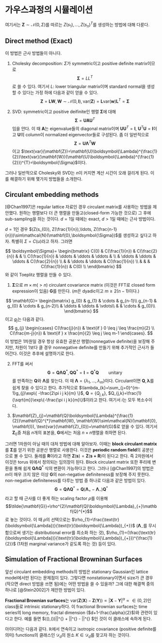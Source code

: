 # 가우스과정의 시뮬레이션 {#simGaussian}

여기서는 $\mathbf{Z}\sim \mathcal{N}(0,\Sigma)$를 따르는 $Z(s_{1}),\ldots, Z(s_{n})^{T}$를 생성하는 방법에 대해 다룬다.

## Direct method (Exact)

이 방법은 근사 방법들이 아니다.

1. Cholesky decomposition: $\Sigma$가 symmetric이고 positive definite matrix이므로
$$\boldsymbol{\Sigma} =LL^{T}$$
로 쓸 수 있다. 여기서 $L$: lower triangular matrix이며 standard normal을 생성할 수 있다는 가정 하에 다음과 같이 얻을 수 있다.
$$\mathbf{Z}=\mathbf{LW}, \mathbf{W}\sim\mathcal{N}(0,\mathbf{I}), \text{var}(\mathbf{Z})=\mathbf{L}\text{var}(\mathbf{w})\mathbf{L}^{T}=\boldsymbol{\Sigma}$$

2. SVD: symmetric이고 positive deifinite인 행렬 $\boldsymbol{\Sigma}$에 대해
$$\boldsymbol{\Sigma}=\mathbf{UAU}^{T}$$
임을 안다. 이 때 $\mathbf{A}$는 eigenvalue들의 diagonal matrix이며 $\mathbf{U}\mathbf{U}^{T}=\mathbf{I}$, $\mathbf{U}^{T}\mathbf{U}=\mathbf{I}$이고 $\mathbf{U}$의 column이 normalized eigenvector들로 구성된다. 좀 더 일반적으로
$$\mathbf{Z}=\mathbf{U}\boldsymbol{\Lambda}^{T}\mathbf{W}$$
이고 $\text{var}(\mathbf{Z})=\mathbf{U}\boldsymbol{\Lambda}^{\frac{1}{2}}\text{var}(\mathbf{W})(\mathbf{U}\boldsymbol{\Lambda}^{\frac{1}{2}})^{T}=\boldsymbol{\Sigma}$이다.

그러나 일반적으로 Cholesky와 SVD는 $n$이 커지면 계산 시간이 오래 걸리게 된다. 이를 해결하기 위해 몇가지 방법들을 소개한다.

## Circulant embedding methods

[@Chan1997]은 regular lattice 자료인 경우 circulant matrix를 사용하는 방법을 제안했다. 원하는 행렬보다 더 큰 행렬을 만들고(closed-form 가능한 것으로) 그 후에 sub-sampling을 하는 것이다. $d=1$일 때에는 exact, $d>1$일 때에는 근사 방법이다.

$d=1$인 경우 $(Z(s_{0}), Z(\frac{1}{n}),\ldots, Z(\frac{n-1}{n}))\sim\mathcal{N}(\mathbf{0},\boldsymbol{\Sigma})$를 생성하고 싶다고 하자. 특별히 $\Sigma=C(u)$라고 하자. 그러면 

$$
\boldsymbol{\Sigma}=
\begin{bmatrix}
C(0) & C(\frac{1}{n}) & C(\frac{2}{n}) &  &  \\
C(\frac{1}{n}) & \ddots & \ddots & \ddots &  \\
 & \ddots & \ddots & \ddots & C(\frac{2}{n}) \\
 &  & \ddots & \ddots & C(\frac{1}{n}) \\
 &  &  & C(\frac{1}{n}) & C(0) \\
\end{bmatrix}
$$
와 같이 Toeplitz 행렬을 만들 수 있다.

1. $\boldsymbol{\Sigma}$으로 $m\times m (>n)$ circulant covariance matrix (이것은 FFT로 closed form expression이 있음) $\mathbf{G}$를 만든다. ($m$은 dyadic이고 $m \geq 2(n-1)$이다.)

$$
\mathbf{G}=
\begin{bmatrix}
g_{0} & g_{1} & \cdots & g_{n-1}\\
g_{n-1} & g_{0} & \cdots & g_{n-2}\\
 & \ddots & \ddots & \vdots\\
 &  & \cdots & g_{0}\\
\end{bmatrix}
$$
이고 $g_{j}$는 다음과 같다.
$$
g_{j}
\begin{cases}
C(\frac{j}{n}) & \text{if } 0 \leq j \leq \frac{m}{2} \\
C(\frac{m-j}{n}) & \text{if } x \frac{m}{2} \leq j \leq m-1
\end{cases}.
$$
이 방법은 1차원일 경우 항상 유효한 공분산 행렬(nonnegative definite)을 보장해 주지만, 차원이 1보다 클 경우 nonnegative definite를 만들기 위해 추가적인 근사가 들어간다. 이것은 추후에 설명하기로 한다.

2. FFT를 써서 
$$\mathbf{G}=\mathbf{Q}\boldsymbol{\Lambda}\mathbf{Q}^{*}, \mathbf{Q}\mathbf{Q}^{*}=\mathbf{I}=\mathbf{Q}^{*}\mathbf{Q} \qquad{\text{unitary}}$$
를 만족하는 $\mathbf{Q}$와 $\boldsymbol{\Lambda}$를 찾는다. 이 때 $\boldsymbol{\Lambda}=\{\lambda_{1},\ldots,\lambda_{m} \}$이다. Circulant이면 $\mathbf{Q}, \boldsymbol{\lambda}$를 쉽게 찾을 수 있다고 한다. 추가적으로 $\lambda_{k}=\sum_{j=0}^{m-1}g_{j}\exp\{ -\frac{2\pi i j k}{m} \}$, $\mathbf{Q}=\{Q_{j,k}\}$, $Q_{j,k}=\frac{1}{\sqrt{m}}\exp\{-\frac{\pi i j k}{m}\}$이라고 한다. 여기서 $i$는 모두 복소수이다.

3. $\mathbf{Z}_{j}=\mathbf{Q}\boldsymbol{\Lambda}^{\frac{1}{2}}\mathbf{Q}^{*}\mathbf{W}, \mathbf{W}\sim\mathcal{N}(\mathbf{0}, \mathbf{I}), \text{var}(\mathbf{Z}_{0})=\mathbf{G}$로 얻을 수 있다. 여기서 $\mathbf{Z}_{0}$중 처음 $n$개의 표본을, $\mathbf{G}$에서는 처음 $n\times n$행렬을 취하면 된다.

그러면 1차원이 아닐 때의 대처 방법에 대해 알아보자. 이때는 **block circulant matrix**를 $\boldsymbol{\Sigma}$를 얻기 위한 공분산 행렬로 사용한다. 이것은 **periodic random field**의 공분산으로 볼 수 있다. 둘레를 $\mathbf{R}$이라고 하면 $\mathbf{Z}(\mathbf{s})=\mathbf{Z}(\mathbf{s+R})$이 된다고 한다. 즉 2차원에서 이것은 torus 위에서 정의되는 임의장이 된다. Block circulant matrix 또한 푸리에 변환을 통해 쉽게 $\mathbf{Q}\boldsymbol{\Lambda}\mathbf{Q}^{*}$ 식의 변환이 가능하다고 한다. 그러나 [@Chan1997]의 방법은 $m$이 매우 크지 않은 이상 $\mathbf{G}$의 non-negative definiteness를 보장해 주지 못한다. non-negative definiteness를 다루는 방법 중 하나로 다음과 같은 방법이 있다.
$$\mathbf{G}=\mathbf{Q}\boldsymbol{\Lambda}\mathbf{Q}^{*}=\mathbf{Q}(\boldsymbol{\Lambda}_{+}-\boldsymbol{\Lambda}_{-})\mathbf{Q}^{*}$$
라고 할 때 근사를 더 좋게 하는 scaling factor $\rho$를 이용해
$$\tilde{\mathbf{G}}=\rho^{2}\mathbf{Q}\boldsymbol{\Lambda}_{+}\mathbf{Q}^{*}$$
로 놓는 것이다. 이 때 $\rho$의 선택으로는 $\rho_{1}=\frac{\text{tr}(\boldsymbol{\Lambda})}{\text{tr}(\boldsymbol{\Lambda})_{+}}$ ($\boldsymbol{\Lambda}_{-}$를 무시함으로써 생기는 distributional error를 최소화 하는 것), $\rho_{1}=(\frac{\text{tr}(\boldsymbol{\Lambda})}{\text{tr}(\boldsymbol{\Lambda})_{+}})^{\frac{1}{2}}$ (1차원 marginal variance가 같도록 하는 것) 등이 있다.

## Simulation of Fractional Browninan Surfaces

앞선 circulant embedding methods의 방법은 stationary Gaussian인 lattice model에서만 된다는 문제점이 있다. 그렇다면 nonstationary이면서 size가 큰 경우(작으면 direct 방법을 쓰면 됨)에는 어떤 방법을 쓸 수 있을까? 그에 대한 해결책 중의 하나로 [@Stein2002]가 제안한 방법이 있다. 

**Fractional Brownian surfaces**는 $\text{var}(\mathbf{Z}(\mathbf{X})-\mathbf{Z}(\mathbf{Y})) \propto |\mathbf{X}-\mathbf{Y}|^{\alpha} \propto \in (0,2)$인 class들로 intrinsic stationary하다. 이 fractional Brownian surfaces는 time series의 long memory, fractal dimension ($d+1-\frac{\alpha}{2}$)와 관련이 있다고 한다. 예를 들면 
$\text{Cov}(\mathbf{Z}(\mathbf{X}),\mathbf{Z}(\mathbf{Y}))\propto |\mathbf{X}|^{\alpha} + |\mathbf{Y}|^{\alpha} - |\mathbf{X-Y}|^{\alpha} $인 것이 이 클래스에 속하게 된다.

아이디어는 다음과 같다. $\mathbb{R}$에서 연속이고 isotropic covariance (positive definite를 의미) functions의 클래스인 $\mathcal{D}_{d}$의 원소 $K\in\mathcal{D}_{d}$를 찾고자 하는 것이다.
